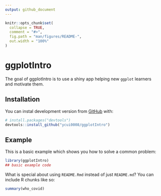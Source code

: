 ```yaml
---
output: github_document
---
```


<!-- README.md is generated from README.Rmd. Please edit that file -->

```r
knitr::opts_chunk$set(
  collapse = TRUE,
  comment = "#>",
  fig.path = "man/figures/README-",
  out.width = "100%"
)
```

# ggplotIntro

<!-- badges: start -->
<!-- badges: end -->

The goal of ggplotIntro is to use a shiny app helping new `ggplot` learners and motivate them.

## Installation

<!-- You can install the released version of ggplotIntro from [CRAN](https://CRAN.R-project.org) with: -->

<!-- ``` r -->
<!-- install.packages("ggplotIntro") -->
<!-- ``` -->

You can instal development version from [GitHub](https://github.com/) with:

``` r
# install.packages("devtools")
devtools::install_github("ycui0008/ggplotIntro")
```
## Example

This is a basic example which shows you how to solve a common problem:

```r
library(ggplotIntro)
## basic example code
```

What is special about using `README.Rmd` instead of just `README.md`? You can include R chunks like so:

```r
summary(who_covid)
```


